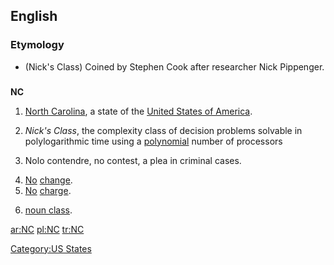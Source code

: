 {{see|.nc}}
==English==

===Etymology===
* (Nick's Class) Coined by Stephen Cook after researcher Nick Pippenger.

==={{abbreviation}}===
'''NC'''

# [[North Carolina]], a state of the [[United States of America]].
# {{comptheory}} ''Nick's Class'', the complexity class of decision problems solvable in polylogarithmic time using a [[polynomial]] number of processors
# {{law}} Nolo contendre, no contest, a plea in criminal cases.
# [[no|No]] [[change]].
# [[no|No]] [[charge]].
# {{linguistics}} [[noun class]].

[[Category:US States]]

[[ar:NC]]
[[pl:NC]]
[[tr:NC]]